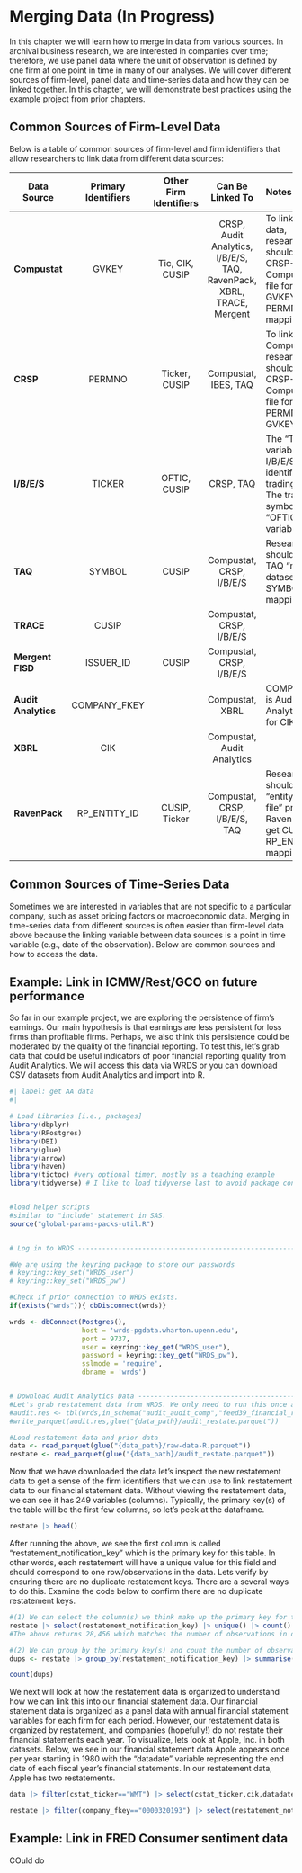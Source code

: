# Merging Data (In Progress)

In this chapter we will learn how to merge in data from various sources. In archival business research, we are interested in companies over time; therefore, we use panel data where the unit of observation is defined by one firm at one point in time in many of our analyses. We will cover different sources of firm-level, panel data and time-series data and how they can be linked together. In this chapter, we will demonstrate best practices using the example project from prior chapters.

## Common Sources of Firm-Level Data

Below is a table of common sources of firm-level and firm identifiers that allow researchers to link data from different data sources:

| Data Source | Primary Identifiers | Other Firm Identifiers | Can Be Linked To | Notes |
|---------------|:-------------:|:-------------:|:-------------:|:--------------|
| **Compustat** | GVKEY | Tic, CIK, CUSIP | CRSP, Audit Analytics, I/B/E/S, TAQ, RavenPack, XBRL, TRACE, Mergent | To link to CRSP data, researchers should use the CRSP-Compustat link file for the GVKEY-PERMNO mapping. |
| **CRSP** | PERMNO | Ticker, CUSIP | Compustat, IBES, TAQ | To link to Compustat data, researchers should use the CRSP-Compustat link file for PERMNO-GVKEY mapping. |
| **I/B/E/S** | TICKER | OFTIC, CUSIP | CRSP, TAQ | The "TICKER" variable is the I/B/E/S firm identifier **not** the trading symbol. The trading symbol is the "OFTIC" variable. |
| **TAQ** | SYMBOL | CUSIP | Compustat, CRSP, I/B/E/S | Researchers should use the TAQ "master" dataset to create SYMBOL-CUSIP mapping. |
| **TRACE** | CUSIP |  | Compustat, CRSP, I/B/E/S |  |
| **Mergent FISD** | ISSUER_ID | CUSIP | Compustat, CRSP, I/B/E/S |  |
| **Audit Analytics** | COMPANY_FKEY |  | Compustat, XBRL | COMPANY_FKEY is Audit Analytic's name for CIK. |
| **XBRL** | CIK |  | Compustat, Audit Analytics |  |
| **RavenPack** | RP_ENTITY_ID | CUSIP, Ticker | Compustat, CRSP, I/B/E/S, TAQ | Researchers should use the "entity mapping file" provided by RavenPack to get CUSIP-RP_ENTITY_ID mapping. |

## Common Sources of Time-Series Data

Sometimes we are interested in variables that are not specific to a particular company, such as asset pricing factors or macroeconomic data. Merging in time-series data from different sources is often easier than firm-level data above because the linking variable between data sources is a point in time variable (e.g., date of the observation). Below are common sources and how to access the data.

## Example: Link in ICMW/Rest/GCO on future performance

So far in our example project, we are exploring the persistence of firm's earnings. Our main hypothesis is that earnings are less persistent for loss firms than profitable firms. Perhaps, we also think this persistence could be moderated by the quality of the financial reporting. To test this, let's grab data that could be useful indicators of poor financial reporting quality from Audit Analytics. We will access this data via WRDS or you can download CSV datasets from Audit Analytics and import into R.

```r
#| label: get AA data
#| 

# Load Libraries [i.e., packages]
library(dbplyr)
library(RPostgres)
library(DBI)
library(glue)
library(arrow)
library(haven)
library(tictoc) #very optional timer, mostly as a teaching example
library(tidyverse) # I like to load tidyverse last to avoid package conflicts


#load helper scripts
#similar to "include" statement in SAS.
source("global-params-packs-util.R")


# Log in to WRDS -------------------------------------------------------------------

#We are using the keyring package to store our passwords
# keyring::key_set("WRDS_user")
# keyring::key_set("WRDS_pw")

#Check if prior connection to WRDS exists.
if(exists("wrds")){ dbDisconnect(wrds)}

wrds <- dbConnect(Postgres(),
                  host = 'wrds-pgdata.wharton.upenn.edu',
                  port = 9737,
                  user = keyring::key_get("WRDS_user"),
                  password = keyring::key_get("WRDS_pw"),
                  sslmode = 'require',
                  dbname = 'wrds')


# Download Audit Analytics Data -------------------------------------------------
#Let's grab restatement data from WRDS. We only need to run this once and save the data locally to use in the future. If we wanted to update for the latest available version, we can uncomment the below to recollect the data and save it down.
#audit.res <- tbl(wrds,in_schema("audit_audit_comp","feed39_financial_restatements")) |> collect()
#write_parquet(audit.res,glue("{data_path}/audit_restate.parquet"))

#Load restatement data and prior data
data <- read_parquet(glue("{data_path}/raw-data-R.parquet"))
restate <- read_parquet(glue("{data_path}/audit_restate.parquet"))

```

Now that we have downloaded the data let's inspect the new restatement data to get a sense of the firm identifiers that we can use to link restatement data to our financial statement data. Without viewing the restatement data, we can see it has 249 variables (columns). Typically, the primary key(s) of the table will be the first few columns, so let's peek at the dataframe.

```r
restate |> head()
```

After running the above, we see the first column is called "restatement_notification_key" which is the primary key for this table. In other words, each restatement will have a unique value for this field and should correspond to one row/observations in the data. Lets verify by ensuring there are no duplicate restatement keys. There are a several ways to do this. Examine the code below to confirm there are no duplicate restatement keys.

```r
#(1) We can select the column(s) we think make up the primary key for this table and use the command unique() followed by a count() command to see how many rows this returns. We can compare to the original dataframe to see if they are the same. 
restate |> select(restatement_notification_key) |> unique() |> count()
#The above returns 28,456 which matches the number of observations in our original dataset.

#(2) We can group by the primary key(s) and count the number of observations by that grouping to see if there are any with more than one observation. It is good practice to set output of this into a separate dataframe which we are going to call "dups." If there are no duplicate observations this dataset should be empty indicating the restatement key is the primary key. 
dups <- restate |> group_by(restatement_notification_key) |> summarise(obs = n()) |> filter(obs>1)

count(dups)

```

We next will look at how the restatement data is organized to understand how we can link this into our financial statement data. Our financial statement data is organized as a panel data with annual financial statement variables for each firm for each period. However, our restatement data is organized by restatement, and companies (hopefully!) do not restate their financial statements each year. To visualize, lets look at Apple, Inc. in both datasets. Below, we see in our financial statement data Apple appears once per year starting in 1980 with the "datadate" variable representing the end date of each fiscal year's financial statements. In our restatement data, Apple has two restatements.

```r
data |> filter(cstat_ticker=="WMT") |> select(cstat_ticker,cik,datadate)

restate |> filter(company_fkey=="0000320193") |> select(restatement_notification_key,file_date,res_begin_date,res_end_date)
```

## Example: Link in FRED Consumer sentiment data

COuld do
